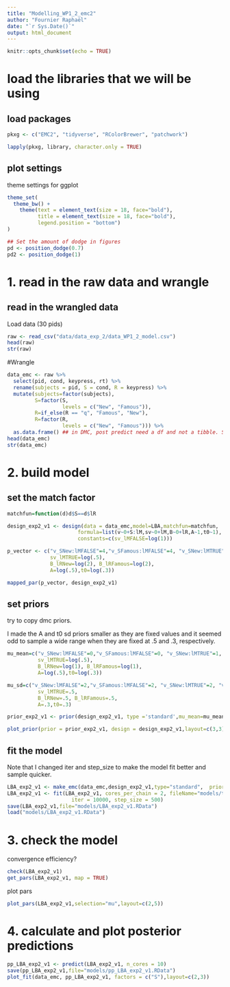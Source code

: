 ```yaml
---
title: "Modelling_WP1_2_emc2"
author: "Fournier Raphaël"
date: "`r Sys.Date()`"
output: html_document
---
```



```r
knitr::opts_chunk$set(echo = TRUE)
```

# load the libraries that we will be using #

## load packages ##

```r
pkxg <- c("EMC2", "tidyverse", "RColorBrewer", "patchwork")

lapply(pkxg, library, character.only = TRUE)
```

## plot settings ##

theme settings for ggplot

```r
theme_set(
  theme_bw() +
    theme(text = element_text(size = 18, face="bold"), 
          title = element_text(size = 18, face="bold"),
          legend.position = "bottom")
)

## Set the amount of dodge in figures
pd <- position_dodge(0.7)
pd2 <- position_dodge(1)
```

# 1. read in the raw data and wrangle

## read in the wrangled data ##

Load data (30 pids)

```r
raw <- read_csv("data/data_exp_2/data_WP1_2_model.csv")
head(raw)
str(raw)
```

#Wrangle
```r
data_emc <- raw %>%
  select(pid, cond, keypress, rt) %>% 
  rename(subjects = pid, S = cond, R = keypress) %>% 
  mutate(subjects=factor(subjects),
         S=factor(S,
                  levels = c("New", "Famous")),
         R=if_else(R == "q", "Famous", "New"),
         R=factor(R,
                  levels = c("New", "Famous"))) %>% 
  as.data.frame() ## in DMC, post predict need a df and not a tibble. Same for EMC2 I think.
head(data_emc)
str(data_emc)
```

# 2. build model #

## set the match factor  ##

```r
matchfun=function(d)d$S==d$lR
```

```r
design_exp2_v1 <- design(data = data_emc,model=LBA,matchfun=matchfun,
                       formula=list(v~0+S:lM,sv~0+lM,B~0+lR,A~1,t0~1),
                       constants=c(sv_lMFALSE=log(1)))
```

```r
p_vector <- c("v_SNew:lMFALSE"=4,"v_SFamous:lMFALSE"=4, "v_SNew:lMTRUE"=4, "v_SFamous:lMTRUE"=4,
              sv_lMTRUE=log(.5), 
              B_lRNew=log(2), B_lRFamous=log(2),
              A=log(.5),t0=log(.3))

mapped_par(p_vector, design_exp2_v1)
```

## set priors ##

try to copy dmc priors.

I made the A and t0 sd priors smaller as they are fixed values and it seemed odd to sample a wide range when they are fixed at .5 and .3, respectively.

```r
mu_mean=c("v_SNew:lMFALSE"=0,"v_SFamous:lMFALSE"=0, "v_SNew:lMTRUE"=1, "v_SFamous:lMTRUE"=1,
          sv_lMTRUE=log(.5), 
          B_lRNew=log(1), B_lRFamous=log(1),
          A=log(.5),t0=log(.3))

mu_sd=c("v_SNew:lMFALSE"=2,"v_SFamous:lMFALSE"=2, "v_SNew:lMTRUE"=2, "v_SFamous:lMTRUE"=2,
          sv_lMTRUE=.5, 
          B_lRNew=.5, B_lRFamous=.5,
          A=.3,t0=.3)

prior_exp2_v1 <- prior(design_exp2_v1, type ='standard',mu_mean=mu_mean,mu_sd=mu_sd)

plot_prior(prior = prior_exp2_v1, design = design_exp2_v1,layout=c(3,3))
```            

## fit the model ##

Note that I changed iter and step_size to make the model fit better and sample quicker.

```r
LBA_exp2_v1 <- make_emc(data_emc,design_exp2_v1,type="standard",  prior=prior_exp2_v1)
LBA_exp2_v1 <- fit(LBA_exp2_v1, cores_per_chain = 2, fileName="models/tmp.RData",
                     iter = 10000, step_size = 500)
save(LBA_exp2_v1,file="models/LBA_exp2_v1.RData") 
load("models/LBA_exp2_v1.RData")
```

# 3. check the model #

convergence 
efficiency?

```r
check(LBA_exp2_v1)
get_pars(LBA_exp2_v1, map = TRUE)
```

plot pars

```r
plot_pars(LBA_exp2_v1,selection="mu",layout=c(2,5))
```

# 4. calculate and plot posterior predictions #

```r
pp_LBA_exp2_v1 <- predict(LBA_exp2_v1, n_cores = 10)
save(pp_LBA_exp2_v1,file="models/pp_LBA_exp2_v1.RData")
plot_fit(data_emc, pp_LBA_exp2_v1, factors = c("S"),layout=c(2,3))
```

